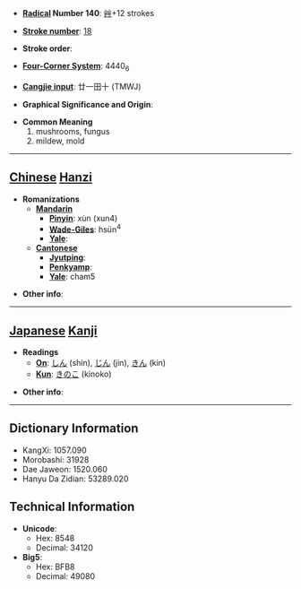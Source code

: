 * '''[[Wiktionary:Chinese radical index| Radical]] Number 140''': [[Wiktionary:Chinese radical index 艸|艸]]+12 strokes

* '''[[Wiktionary:Chinese total strokes index|Stroke number]]''': [[Wiktionary:Chinese total strokes index 18|18]]

* '''Stroke order''': 

* '''[[Wiktionary:Chinese four corner index|Four-Corner System]]''': 4440<sub>6</sub>

* '''[[Wiktionary:Chinese Cangjie index|Cangjie input]]''': 廿一田十 (TMWJ)

* '''Graphical Significance and Origin''': 

* '''Common Meaning'''
*#mushrooms, fungus
*# mildew, mold


----

== [[Chinese]] [[Hanzi]] ==

* '''Romanizations'''
** '''[[Mandarin]]'''
*** '''[[Pinyin]]''': xùn (xun4)
*** '''[[Wade-Giles]]''': hsün<sup>4</sup>
*** '''[[Yale]]''': 
** '''[[Cantonese]]'''
*** '''[[Jyutping]]''':
*** '''[[Penkyamp]]''': 
*** '''[[Yale]]''': cham5

* '''Other info''': 

----

== [[Japanese]] [[Kanji]] ==

* '''Readings'''
** '''[[On]]''': [[しん]] (shin), [[じん]] (jin), [[きん]] (kin)
** '''[[Kun]]''': [[きのこ]] (kinoko)

* '''Other info''':  

----

== Dictionary Information ==

* KangXi: 1057.090
* Morobashi: 31928
* Dae Jaweon: 1520.060
* Hanyu Da Zidian: 53289.020

== Technical Information ==

* '''Unicode''':
** Hex: 8548
** Decimal: 34120
* '''Big5''':
** Hex: BFB8
** Decimal: 49080